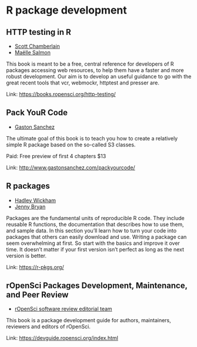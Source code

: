 # R package development

## HTTP testing in R

- [Scott Chamberlain](https://twitter.com/sckottie)
- [Maëlle Salmon](https://twitter.com/ma_salmon)

This book is meant to be a free, central reference for developers of R
packages accessing web resources, to help them have a faster and more
robust development. Our aim is to develop an useful guidance to go with
the great recent tools that vcr, webmockr, httptest and presser are.

Link: [https://books.ropensci.org/http-testing/](https://books.ropensci.org/http-testing/)

## Pack YouR Code

- [Gaston Sanchez](https://www.gastonsanchez.com)

The ultimate goal of this book is to teach you how to create a relatively simple R package based on the so-called S3 classes.

Paid: Free preview of first 4 chapters $13

Link: [http://www.gastonsanchez.com/packyourcode/](http://www.gastonsanchez.com/packyourcode/)

## R packages

- [Hadley Wickham](https://twitter.com/hadleywickham)
- [Jenny Bryan](https://twitter.com/JennyBryan)

Packages are the fundamental units of reproducible R code. They include
reusable R functions, the documentation that describes how to use them,
and sample data. In this section you'll learn how to turn your code into
packages that others can easily download and use. Writing a package can
seem overwhelming at first. So start with the basics and improve it over
time. It doesn't matter if your first version isn't perfect as long as
the next version is better.

Link: [https://r-pkgs.org/](https://r-pkgs.org/)

## rOpenSci Packages Development, Maintenance, and Peer Review

- [rOpenSci software review editorial team](https://twitter.com/ropensci)

This book is a package development guide for authors, maintainers,
reviewers and editors of rOpenSci.

Link: [https://devguide.ropensci.org/index.html](https://devguide.ropensci.org/index.html)


